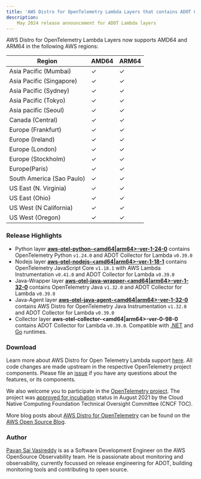 ```yaml
---
title: 'AWS Distro for OpenTelemetry Lambda Layers that contains ADOT Collector v0.39.0 are now available'
description:
    May 2024 release announcement for ADOT Lambda layers
---
```



<SectionSeparator />

AWS Distro for OpenTelemetry Lambda Layers now supports AMD64 and ARM64 in the following AWS regions:

|Region                   | AMD64 | ARM64 |
|-------------------------|-------|-------|
|Asia Pacific (Mumbai)    |  ✓    |  ✓    |
|Asia Pacific (Singapore) |  ✓    |  ✓    |
|Asia Pacific (Sydney)    |  ✓    |  ✓    |
|Asia Pacific (Tokyo)     |  ✓    |  ✓    |
|Asia pacific (Seoul)     |  ✓    |  ✓    |
|Canada (Central)         |  ✓    |  ✓    |
|Europe (Frankfurt)       |  ✓    |  ✓    |
|Europe (Ireland)         |  ✓    |  ✓    |
|Europe (London)          |  ✓    |  ✓    |
|Europe (Stockholm)       |  ✓    |  ✓    |
|Europe(Paris)            |  ✓    |  ✓    |
|South America (Sao Paulo)|  ✓    |  ✓    |
|US East (N. Virginia)    |  ✓    |  ✓    |
|US East (Ohio)           |  ✓    |  ✓    |
|US West (N California)   |  ✓    |  ✓    |
|US West (Oregon)         |  ✓    |  ✓    |

<SectionSeparator />

### Release Highlights

- Python layer [**aws-otel-python-<amd64|arm64>-ver-1-24-0**](https://aws-otel.github.io/docs/getting-started/lambda/lambda-python) contains OpenTelemetry Python `v1.24.0` and ADOT Collector for Lambda `v0.39.0`
- Nodejs layer [**aws-otel-nodejs-<amd64|arm64>-ver-1-18-1**](https://aws-otel.github.io/docs/getting-started/lambda/lambda-js) contains OpenTelemetry JavaScript Core `v1.18.1` with AWS Lambda Instrumentation `v0.41.0` and ADOT Collector for Lambda `v0.39.0`
- Java-Wrapper layer [**aws-otel-java-wrapper-<amd64|arm64>-ver-1-32-0**](https://aws-otel.github.io/docs/getting-started/lambda/lambda-java) contains OpenTelemetry Java `v1.32.0` and ADOT Collector for Lambda `v0.39.0`
- Java-Agent layer [**aws-otel-java-agent-<amd64|arm64>-ver-1-32-0**](https://aws-otel.github.io/docs/getting-started/lambda/lambda-java-auto-instr) contains AWS Distro for OpenTelemetry Java Instrumentation `v1.32.0` and ADOT Collector for Lambda `v0.39.0`
- Collector layer **aws-otel-collector-<amd64|arm64>-ver-0-98-0** contains ADOT Collector for Lambda `v0.39.0`. Compatible with [.NET](https://aws-otel.github.io/docs/getting-started/lambda/lambda-dotnet) and [Go](https://aws-otel.github.io/docs/getting-started/lambda/lambda-go) runtimes.

### Download

Learn more about AWS Distro for Open Telemetry Lambda support [here](https://aws-otel.github.io/docs/getting-started/lambda). All code changes are made upstream in the respective OpenTelemetry project components. Please file an [issue](https://github.com/aws-observability/aws-otel-community/issues) if you have any questions about the features, or its components.

We also welcome you to participate in the [OpenTelemetry project](https://github.com/open-telemetry). The project was [approved for incubation](https://www.cncf.io/blog/2021/08/26/opentelemetry-becomes-a-cncf-incubating-project/) status in August 2021 by the Cloud Native Computing Foundation Technical Oversight Committee (CNCF TOC).

More blog posts about
[AWS Distro for OpenTelemetry](https://aws.amazon.com/blogs/opensource/category/management-tools/aws-distro-for-opentelemetry/) can be found on the
[AWS Open Source Blog](https://aws.amazon.com/blogs/opensource/category/management-tools/aws-distro-for-opentelemetry/).


### Author

[Pavan Sai Vasireddy](https://github.com/vasireddy99) is as a Software Development Engineer on the AWS OpenSource Observability team. He is passionate about monitoring and observability, currently focussed on release engineering for ADOT, building monitoring tools and contributing to open source.
